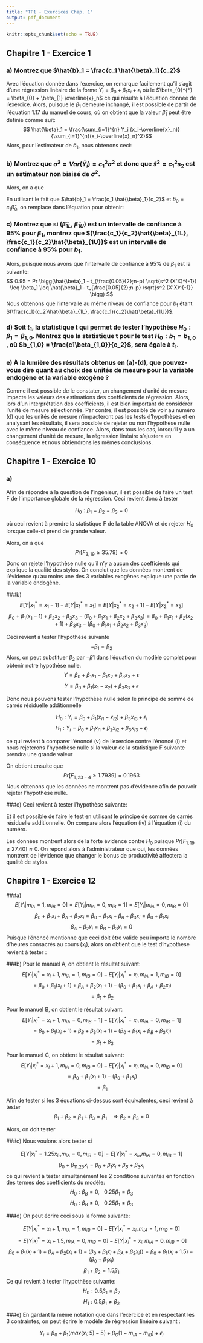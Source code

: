 ---
title: "TP1 - Exercices Chap. 1"
output: pdf_document
---

```{r setup, include=FALSE}
knitr::opts_chunk$set(echo = TRUE)
```

## Chapitre 1 - Exercice 1

### a) Montrez que $\hat{b}_1 = \frac{c_1 \hat{\beta}_1}{c_2}$

Avec l'équation donnée dans l'exercice, on remarque facilement qu'il s'agit d'une régression linéaire de la forme $Y_i = \beta_{0} + \beta_{1}x_i + \epsilon_i$ où le $\beta_{0}^{*} = \beta_{0} + \beta_{1} \overline{x}_n$ ce qui résulte à l'équation donnée de l'exercice.
Alors, puisque le $\beta_1$ demeure inchangé, il est possible de partir de l'équation 1.17 du manuel de cours, où on obtient que la valeur $\hat{\beta}_1$ peut être définie comme suit:
$$ \hat{\beta}_1 = \frac{\sum_{i=1}^{n} Y_i (x_i-\overline{x}_n)}{\sum_{i=1}^{n}(x_i-\overline{x}_n)^2}$$
Alors, pour l'estimateur de $\hat{b}_1$, nous obtenons ceci:

\begin{align*}
\hat{b}_1 &= \frac{\sum_{i=1}^{n} \widetilde{Y}_i (\widetilde{x}_i-\overline{\widetilde{x}}_n)}{\sum_{i=1}^{n}(\widetilde{x}_i-\overline{\widetilde{x}}_n)^2} \\
          &= \frac{\sum_{i=1}^{n} c_1 Y_i (x_i-\overline{x}_n) c_2}{\sum_{i=1}^{n}(x_i-\overline{x}_n)^2 c_2^2} \\
          &= \frac{c_1}{c_2} \frac{\sum_{i=1}^{n} Y_i (x_i-\overline{x}_n)}{\sum_{i=1}^{n}(x_i-\overline{x}_n)^2} \\
          &= \frac{c_1}{c_2} \hat{\beta}_1\\
\end{align*}


### b) Montrez que $\widetilde{\sigma}^2 = Var(\widetilde{Y}_i) = c_{1}^2 \sigma^2$ et donc que $\widetilde{s}^2 = c_{1}^2 s_2$ est un estimateur non biaisé de $\widetilde{\sigma}^2$.

\begin{align*}
Var(\widetilde{Y}_i) &= Var(c_1 Y_i) \\
                    &= c_{1}^2 Var(Y_i) \\
                    &= c_{1}^2 \sigma^2 \\
\end{align*}
Alors, on a que
\begin{align*}
\widetilde{s}^2 &= \frac{\sum_{i=1}^{n}(\widetilde{Y}_i - \hat{\widetilde{Y}}_i)^2}{n-p} \\
\widetilde{s}^2 &= \frac{\sum_{i=1}^{n}(c_1 Y_i - (\hat{b}_0 + \hat{b}_1 (\widetilde{x}_i - \overline{\widetilde{x}}_n)))^2}{n-p} \\
\end{align*}


En utilisant le fait que $\hat{b}_1 = \frac{c_1 \hat{\beta}_1}{c_2}$ et $\hat{b}_0 = c_1 \hat{\beta}_0$, on remplace dans l'équation pour obtenir:


\begin{align*}
\widetilde{s}^2 &= \frac{\sum_{i=1}^{n}(c_1 Y_i - (c_1 \hat{\beta}_0 + \frac{c_1 \hat{\beta}_1}{c_2} (\widetilde{x}_i - \overline{\widetilde{x}}_n)))^2}{n-p} \\
                &= \frac{\sum_{i=1}^{n}(c_1 Y_i - (c_1 \hat{\beta}_0 + \frac{c_1 \hat{\beta}_1}{c_2} (x_i - \overline{x}_n) c_2 ))^2}{n-p} \\
                &= c_{1}^2 \frac{\sum_{i=1}^{n}(Y_i - (\hat{\beta}_0 + \hat{\beta}_1(x_i - \overline{x}_n)))^2}{n-p} \\
                &= c_{1}^2 \frac{\sum_{i=1}^{n}(Y_i - \hat{Y}_i)^2}{n-p} \\
                &= c_{1}^2 s^2 \\
\end{align*}




### c) Montrez que si $(\hat{\beta}_{1L}, \hat{\beta}_{1U})$ est un intervalle de confiance à 95% pour $\beta_1$, montrez que $(\frac{c_1}{c_2}\hat{\beta}_{1L}, \frac{c_1}{c_2}\hat{\beta}_{1U})$ est un intervalle de confiance à 95% pour $b_1$.


\begin{align*}
    &Pr \bigg(\hat{b}_1 - t_{\frac{\alpha}{2};n-p} \sqrt{\widetilde{s}^2 (\widetilde{X}'\widetilde{X})^{-1}} \leq b_1 \leq \hat{b}_1 - t_{\frac{\alpha}{2};n-p} \sqrt{\widetilde{s}^2 (\widetilde{X}'\widetilde{X})^{-1}} \bigg) \\
    &= Pr \bigg(\frac{c_1}{c_2}\hat{\beta}_1 - t_{\frac{\alpha}{2};n-p} \sqrt{\frac{c_1^2}{c_2^2}s^2 (X'X)^{-1}} \leq b_1 \leq \frac{c_1}{c_2}\hat{\beta}_1 - t_{\frac{\alpha}{2};n-p} \sqrt{\frac{c_1^2}{c_2^2}s^2 (X'X)^{-1}} \bigg) \\
    &= Pr \Bigg(\frac{c_1}{c_2} \bigg(\hat{\beta}_1 - t_{\frac{\alpha}{2};n-p} \sqrt{s^2 (X'X)^{-1}}\bigg) \leq b_1 \leq \frac{c_1}{c_2} \bigg(\hat{\beta}_1 + t_{\frac{\alpha}{2};n-p} \sqrt{s^2 (X'X)^{-1}}\bigg) \Bigg)\\
    &= Pr \Bigg(\frac{c_1}{c_2} \hat{\beta}_{1L} \leq b_1 \leq \frac{c_1}{c_2} \hat{\beta}_{1U}  \Bigg) \\
\end{align*}


Alors, puisque nous avons que l'intervalle de confiance à 95% de $\beta_1$ est la suivante:
$$ 0.95 = Pr \bigg(\hat{\beta}_1 - t_{\frac{0.05}{2};n-p} \sqrt{s^2 (X'X)^{-1}} \leq \beta_1 \leq \hat{\beta}_1 - t_{\frac{0.05}{2};n-p} \sqrt{s^2 (X'X)^{-1}} \bigg) $$
Nous obtenons que l'intervalle au même niveau de confiance pour $b_1$ étant $(\frac{c_1}{c_2}\hat{\beta}_{1L}, \frac{c_1}{c_2}\hat{\beta}_{1U})$.



### d) Soit $t_1$, la statistique t qui permet de tester l'hypothèse $H_0 : \beta_1 = \beta_{1,0}$. Montrez que la statistique t pour le test $H_0 : b_1 = b_{1,0}$ , où $b_{1,0} = \frac{c1\beta_{1,0}}{c_2}$, sera égale à $t_1$.


\begin{align*}
t &= \frac{\hat{b}_1 - b_{1,0}}{se(\hat{b}_1)} \\
t &= \frac{\frac{c_1 \hat{\beta}_{1,0}}{c_2} - \frac{c_1 \beta_{1,0}}{c_2}}{\sqrt{\widetilde{s}^2 (\widetilde{X}'\widetilde{X})^{-1}}} \\
t &= \frac{\frac{c_1 \hat{\beta}_{1,0}}{c_2} - \frac{c_1 \beta_{1,0}}{c_2}}{\sqrt{\frac{c_1^2}{c_2^2}s^2 (X'X)^{-1}}} \\
t &= \frac{\frac{c_1}{c_2} \hat{\beta}_{1,0} - \frac{c_1}{c_2} \beta_{1,0}}{\frac{c_1}{c_2}\sqrt{s^2 (X'X)^{-1}}} \\
t &= \frac{\hat{\beta}_{1,0} - \beta_{1,0}}{\sqrt{s^2 (X'X)^{-1}}} \\
t &= t_1 \\
\end{align*}


### e) À la lumière des résultats obtenus en (a)-(d), que pouvez-vous dire quant au choix des unités de mesure pour la variable endogène et la variable exogène ?

Comme il est possible de le constater, un changement d'unité de mesure impacte les valeurs des estimations des coefficients de régression. Alors, lors d'un interprétation des coefficients, il est bien important de considérer l'unité de mesure sélectionnée. Par contre, il est possible de voir au numéro (d) que les unités de mesure n'impacteront pas les tests d'hypothèses et en analysant les résultats, il sera possible de rejeter ou non l'hypothèse nulle avec le même niveau de confiance. Alors, dans tous les cas, lorsqu'il y a un changement d'unité de mesure, la régression linéaire s'ajustera en conséquence et nous obtiendrons les mêmes conclusions.




## Chapitre 1 - Exercice 10

### a)
Afin de répondre à la question de l'ingénieur, il est possible de faire un test F de l'importance globale de la régression. Ceci revient donc à tester

$$H_0: \beta_1 = \beta_2 = \beta_3 = 0$$
\begin{center}
$H_1:$ au moins un des coefficients n'est pas 0.
\end{center}

où ceci revient à prendre la statistique F de la table ANOVA et de rejeter $H_0$ lorsque celle-ci prend de grande valeur.


\begin{align*}
F &= \frac{SS_{Reg} / p^{'}}{s^2} \\
F &= \frac{(SS_{TOT} - SS_{Res}) / p^{'}}{s^2} \\
F &= \frac{(SS_{TOT} - s^2 (n-p)) / p^{'}}{s^2} \\
F &= \frac{(\sum_{i=1}^{23} Y_i^2 - n \overline{Y_n}^2 - s^2 (n-p)) / p^{'}}{s^2}\\
F &= \frac{(2850 - (23) (\frac{207}{23})^2 - 7.81 (23-4)) / 3}{7.81} = 35.79 \\
\end{align*}


Alors, on a que
$$Pr[F_{3,19} \geq 35.79] \approx 0$$
Donc on rejete l'hypothèse nulle qu'il n'y a aucun des coefficients qui explique la qualité des stylos. On conclut que les données montrent de l'évidence qu'au moins une des 3 variables exogènes explique une partie de la variable endogène.



###b)
$$E[Y | x_1^{*} = x_1 -1] - E[Y | x_1^{*} = x_1] = E[Y | x_2^{*} = x_2 +1] - E[Y | x_2^{*} = x_2]$$
$$\beta_0 + \beta_1(x_1 - 1) + \beta_2 x_2 + \beta_3 x_3 - (\beta_0 + \beta_1x_1 + \beta_2 x_2 + \beta_3 x_3) = \beta_0 + \beta_1x_1 + \beta_2 (x_2+1) + \beta_3 x_3 - (\beta_0 + \beta_1x_1 + \beta_2 x_2 + \beta_3 x_3)$$

Ceci revient à tester l'hypothèse suivante
$$ -\beta_1 = \beta_2 $$
Alors, on peut substituer $\beta_2$ par $-\beta1$ dans l'équation du modèle complet pour obtenir notre hypothèse nulle.
$$Y = \beta_0 + \beta_1x_1 - \beta_1 x_2 + \beta_3 x_3 + \epsilon$$
$$Y = \beta_0 + \beta_1 (x_1 - x_2) + \beta_3 x_3 + \epsilon$$

Donc nous pouvons tester l'hypothèse nulle selon le principe de somme de carrés résiduelle additionnelle

$$H_0: Y_i = \beta_0 + \beta_1 (x_{i1} - x_{i2}) + \beta_3 x_{i3} + \epsilon_i$$
$$H_1: Y_i = \beta_0 + \beta_1 x_{i1} + \beta_2 x_{i2} + \beta_3 x_{i3} + \epsilon_i$$

ce qui revient à comparer l'énoncé (v) de l'exercice contre l'énoncé (i) et nous rejeterons l'hypothèse nulle si la valeur de la statistique F suivante prendra une grande valeur

\begin{align*}
F &= \frac{SS_{Res}^{H_0} - SS_{Res}^{H_1}}{\Delta_{dl} s_{H_1}^2} \\
F &= \frac{s_{H_0}^2 (23-3) - s_{H_1}^2 (23-4)}{1 * s_{H_1}^2} \\
F &= \frac{8.12 (23-3) - 7.81 (23-4)}{1 * 7.81} = 1.7939 \\
\end{align*}

On obtient ensuite que
$$ Pr[F_{1,23-4} \geq 1.7939] = 0.1963$$
Nous obtenons que les données ne montrent pas d'évidence afin de pouvoir rejeter l'hypothèse nulle.


###c)
Ceci revient à tester l'hypothèse suivante:
\begin{align*}
H_0: \beta_3 = 0 \ \ &\Rightarrow  Y_i = \beta_0 + \beta_1 x_{i1} + \beta_2 x_{i2} + \epsilon_i \\
H_1: \beta_3 \neq 0 \ \ &\Rightarrow  Y_i = \beta_0 + \beta_1 x_{i1} + \beta_2 x_{i2} + \beta_3 x_{i3} + \epsilon_i \\
\end{align*}

Et il est possible de faire le test en utilisant le principe de somme de carrés résiduelle additionnelle. On compare alors l'équation (iv) à l'équation (i) du numéro.


\begin{align*}
  &= \frac{SS_{Res}^{H_0} - SS_{Res}^{H_1}}{\Delta_{dl} s_{H_1}^2} \\
  &= \frac{s_{H_0}^2 (23-3) - s_{H_1}^2 (23-4)}{1 * s_{H_1}^2} \\
  &= \frac{18.12 (23-3) - 7.81(23-4)}{1 * 7.81} \\
  &= 27.40 \\
\end{align*}


Les données montrent alors de la forte évidence contre $H_0$ puisque $Pr[F_{1,19} \geq 27.40] \approx 0$. On répond alors à l'administrateur que oui, les données montrent de l'évidence que changer le bonus de productivité affectera la qualité de stylos.




## Chapitre 1 - Exercice 12

###a)
$$E[Y_i | m_{iA} = 1, m_{iB} = 0] = E[Y_i | m_{iA} = 0, m_{iB} = 1] = E[Y_i | m_{iA} = 0, m_{iB} = 0]$$
$$\beta_0 + \beta_1x_i + \beta_A + \beta_2 x_i = \beta_0 + \beta_1x_i + \beta_B + \beta_3 x_i = \beta_0 + \beta_1x_i$$
$$\beta_A + \beta_2 x_i = \beta_B + \beta_3 x_i = 0$$
Puisque l'énoncé mentionne que ceci doit être valide peu importe le nombre d'heures consacrés au cours ($x_i$), alors on obtient que le test d'hypothèse revient à tester :
\begin{align*}
H_0&: \beta_A = \beta_B = \beta_2 = \beta_3 =0\\
H_1&: \beta_A \neq \beta_B \neq \beta_2 \neq \beta_3 \neq 0 \\
\end{align*}


###b)
Pour le manuel A, on obtient le résultat suivant:
$$E[Y_i |x_i^{*}=x_i+1, m_{iA} = 1, m_{iB} = 0] - E[Y_i |x_i^{*}=x_i, m_{iA} = 1, m_{iB} = 0]$$
$$ = \beta_0 + \beta_1(x_i+1) + \beta_A + \beta_2(x_i+1) - (\beta_0 + \beta_1x_i + \beta_A + \beta_2x_i)$$
$$ = \beta_1 + \beta_2$$


Pour le manuel B, on obtient le résultat suivant:
$$E[Y_i |x_i^{*}=x_i+1, m_{iA} = 0, m_{iB} = 1] - E[Y_i |x_i^{*}=x_i, m_{iA} = 0, m_{iB} = 1]$$
$$ = \beta_0 + \beta_1(x_i+1) + \beta_B + \beta_3(x_i+1) - (\beta_0 + \beta_1x_i + \beta_B + \beta_3x_i)$$
$$ = \beta_1 + \beta_3$$

Pour le manuel C, on obtient le résultat suivant:
$$E[Y_i |x_i^{*}=x_i+1, m_{iA} = 0, m_{iB} = 0] - E[Y_i |x_i^{*}=x_i, m_{iA} = 0, m_{iB} = 0]$$
$$ = \beta_0 + \beta_1(x_i+1) - (\beta_0 + \beta_1x_i)$$
$$ = \beta_1$$

Afin de tester si les 3 équations ci-dessus sont équivalentes, ceci revient à tester
$$\beta_1 + \beta_2 = \beta_1 + \beta_3 = \beta_1 \ \ \ \Rightarrow \beta_2 = \beta_3 = 0$$

Alors, on doit tester
\begin{align*}
H_0&: \beta_2 = \beta_3 = 0 \\
H_1&: \beta_2 \neq \beta_3 \neq 0 \\
\end{align*}


###c)
Nous voulons alors tester si

$$E[Y|x^{*}_i = 1.25x_i,, m_{iA} = 0, m_{iB} = 0] = E[Y|x^{*}_i = x_i,, m_{iA} = 0, m_{iB} = 1]$$
$$\beta_0 + \beta_11.25x_i = \beta_0 + \beta_1x_i + \beta_B + \beta_3x_i$$
ce qui revient à tester simultanément les 2 conditions suivantes en fonction des termes des coefficients du modèle:
$$ H_0: \beta_B = 0, \ \ \ 0.25\beta_1 = \beta_3$$
$$ H_0: \beta_B \neq 0, \ \ \ 0.25\beta_1 \neq \beta_3$$



###d)
On peut écrire ceci sous la forme suivante:

$$E[Y|x^{*}_i = x_i + 1, m_{iA} = 1, m_{iB} = 0] - E[Y|x^{*}_i = x_i, m_{iA} = 1, m_{iB} = 0] $$
$$ = E[Y|x^{*}_i = x_i+1.5, m_{iA} = 0, m_{iB} = 0] - E[Y|x^{*}_i = x_i, m_{iA} = 0, m_{iB} = 0]$$
$$ \beta_0 + \beta_1(x_i+1) + \beta_A + \beta_2(x_i+1) -(\beta_0 + \beta_1x_i + \beta_A + \beta_2x_i))= \beta_0 + \beta_1(x_i+1.5) - (\beta_0 + \beta_1x_i)$$
$$ \beta_1 + \beta_2= 1.5\beta_1$$
Ce qui revient à tester l'hypothèse suivante:
$$H_0: 0.5\beta_1 = \beta_2 $$
$$H_1: 0.5\beta_1 \neq \beta_2 $$


###e)
En gardant la même notation que dans l'exercice et en respectant les 3 contraintes, on peut écrire le modèle de régression linéaire suivant :

$$Y_i = \beta_0 + \beta_1 (max(x_i;5) - 5) + \beta_C(1-m_{iA}-m_{iB}) + \epsilon_i$$

